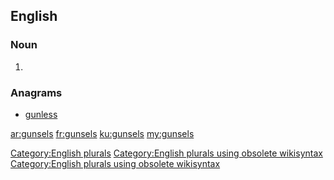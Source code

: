 ==English==

===Noun===
{{head|en}}

# {{plural of|gunsel}}

===Anagrams===
* [[gunless#English|gunless]]

[[Category:English plurals]][[Category:English plurals using obsolete wikisyntax]][[Category:English plurals using obsolete wikisyntax]]

[[ar:gunsels]]
[[fr:gunsels]]
[[ku:gunsels]]
[[my:gunsels]]